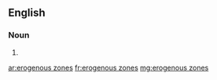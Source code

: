==English==

===Noun===
{{head|en|noun plural form}}

# {{plural of|erogenous zone|lang=en}}

[[ar:erogenous zones]]
[[fr:erogenous zones]]
[[mg:erogenous zones]]